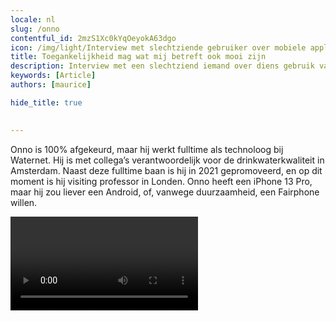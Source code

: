 ```yaml
---
locale: nl
slug: /onno
contentful_id: 2mzS1Xc0kYqOeyokA63dgo
icon: /img/light/Interview met slechtziende gebruiker over mobiele applicaties op telefoons.jpg
title: Toegankelijkheid mag wat mij betreft ook mooi zijn
description: Interview met een slechtziend iemand over diens gebruik van toegankelijkheidsfuncties in mobiele applicaties.
keywords: [Article]
authors: [maurice]

hide_title: true

	
---
```


<Hero
  title="Toegankelijkheid mag wat mij betreft ook mooi zijn"
  introText="Onno (1967) is geboren met een visuele beperking. Hij ziet slechts 10% en heeft bovendien nystagmus (snel trillende ogen). Daarmee wordt hij niet tot de blinden geteld, maar zijn situatie is natuurlijk niet vergelijkbaar met iemand die kan zien. Hij valt dus buiten de gebruikelijke categorieën. "
/>

Onno is 100% afgekeurd, maar hij werkt fulltime als technoloog bij Waternet. Hij is met collega’s verantwoordelijk voor de drinkwaterkwaliteit in Amsterdam. Naast deze fulltime baan is hij in 2021 gepromoveerd, en op dit moment is hij visiting professor in Londen. Onno heeft een iPhone 13 Pro, maar hij zou liever een Android, of, vanwege duurzaamheid, een Fairphone willen.

<Video youTubeId="_r0q0ZcwfCo" title="Interview met slechtziende eindgebruiker Onno" name="Video interview Onno"/>

## Welke toegankelijkheidsfuncties heb je op je telefoon ingesteld?

Alles wat er mogelijk is qua [toegankelijkheidsinstellingen](/nl/stats), probeer ik uit op mijn mobiel.

Zo pas ik lichtintensiteit aan: overdag staat die op z’n felst. 

Ook heb ik de [letters](/nl/stats/lettergrootte) groter gezet. Niet op de grootste stand, want anders mis ik het overzicht. Dus ik heb de lettergrootte zo ingesteld, dat ik teksten nog net kan lezen en toch het overzicht houd.

Op mijn iPhone heb ik het [contrast](/nl/stats/verhoogd-contrast) aangepast. Ik gebruik niet dat hele grote contrast met primaire kleuren. Dat vind ik echt te lelijk. Esthetiek is soms ver te zoeken bij toegankelijkheidsinstellingen. Een groter contrast zou mijn inziens ook smaakvol gemaakt kunnen worden. Bovendien: apps die weinig contrast bieden bij belangrijke info, gebruik ik niet. 

[Inzoomen](/nl/stats/zoom) bij apps vind ik als slechtziende ook heel prettig, maar niet alle apps bieden die functionaliteit.

[VoiceOver](/nl/stats/schermlezer) en berichten laten voorlezen vind ik niet intelligent genoeg: het werkt vaak net niet lekker. Als het écht goed zou werken, zou ik het wel handig vinden. 

## Meer interviews met eindgebruikers

<TwoColumnBlock>
  <LeftColumn>
    <ColumnRow>
      <Quote
        quote="Hoeveel uur ik per dag mijn telefoon gebruik? Hoeveel uur gebruik jij je ogen?"
        name="Jesse"
        imageSrc="/img/light/Jesse.png"
        alt="Foto Jesse"
        linkLabel="Lees het interview met Jesse"
        url="/nl/artikelen/jesse"
      />
    </ColumnRow>
    <ColumnRow>
      <Quote
        quote="Ik heb geen beperking, de wereld maakt mij beperkt."
        name="Darice"
        imageSrc="/img/light/Interview met dove eindgebruiken over inzetten van toegankelijkheid in mobiele apps.jpg"
        alt="Foto Darice"
        linkLabel="Lees het interview met Darice"
        url="/nl/artikelen/darice"
      />
    </ColumnRow>
    <ColumnRow>
      <Quote
        quote="Mijn iPhone is mijn derde oog."
        name="Jeroen"
        imageSrc="/img/light/Blinde app gebruiker Jeroen.jpg"
        alt="Jeroen - Asset"
        linkLabel="Lees het interview met Jeroen"
        url="/nl/artikelen/jeroen"
      />
    </ColumnRow>
  </LeftColumn>
  <RightColumn>
    <ColumnRow>
      <Quote
        quote="Ik probeer overprikkeling op mijn telefoon te verminderen."
        name="Colinda"
        imageSrc="/img/light/colinda.jpg"
        alt="Colinda"
        linkLabel="Lees het interview met Colinda"
        url="/nl/artikelen/colinda"
      />
    </ColumnRow>
    <ColumnRow>
      <Quote
        quote="Toegankelijkheid mag wat mij betreft ook mooi zijn."
        name="Onno"
        imageSrc="/img/light/Interview met slechtziende gebruiker over mobiele applicaties op telefoons.jpg"
        alt="Foto Onno"
        linkLabel="Lees het interview met Onno"
        url="/nl/artikelen/onno"
      />
    </ColumnRow>
    <ColumnRow>
      <Quote
        quote="De grootte van teksten aanpassen is voor mij noodzakelijk."
        name="Edith"
        imageSrc="/img/light/Edith-s.jpg"
        alt="Foto van Edith"
        linkLabel="Lees het interview met Edith"
        url="/nl/artikelen/edith"
      />
    </ColumnRow>
  </RightColumn>
</TwoColumnBlock>